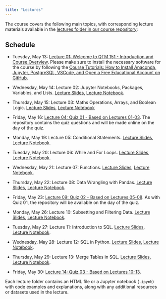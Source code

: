```yaml
---
title: "Lectures"
---
```


The course covers the following main topics, with corresponding lecture
materials available in the [lectures folder in our course repository](https://github.com/danilofreire/qtm151-summer/tree/main/lectures):

## Schedule

- Tuesday, May 13: [Lecture 01: Welcome to QTM 151 - Introduction and Course Overview](https://raw.githack.com/danilofreire/qtm151-summer/main/lectures/lecture-01/01-introduction.html).
  Please make sure to install the necessary software for the course by following the [Course Tutorials: How to Install Anaconda, Jupyter, PostgreSQL, VSCode, and Open a Free Educational Account on GitHub](https://danilofreire.github.io/qtm151/tutorials/tutorials.html).

- Wednesday, May 14: Lecture 02: Jupyter Notebooks, Packages, Variables, and Lists. [Lecture Slides](https://raw.githack.com/danilofreire/qtm151-summer/main/lectures/lecture-02/02-jupyter-variables.html), [Lecture Notebook](https://github.com/danilofreire/qtm151-summer/blob/main/lectures/lecture-02/02-jupyter-variables.ipynb). 

- Thursday, May 15: Lecture 03: Maths Operations, Arrays, and Boolean Logic. [Lecture Slides](https://raw.githack.com/danilofreire/qtm151-summer/main/lectures/lecture-03/03-maths-boolean.html), [Lecture Notebook](https://github.com/danilofreire/qtm151-summer/blob/main/lectures/lecture-03/03-maths-boolean.ipynb)

- Friday, May 16: [Lecture 04: Quiz 01 - Based on Lectures 01-03](https://github.com/danilofreire/qtm151-summer-quiz01/). The repository contains the quiz questions and will be made online on the day of the quiz.

- Monday, May 19: Lecture 05: Conditional Statements. [Lecture Slides](https://raw.githack.com/danilofreire/qtm151-summer/main/lectures/lecture-05/05-conditional-statements.html), [Lecture Notebook](https://github.com/danilofreire/qtm151-summer/blob/main/lectures/lecture-05/05-conditional-statements.ipynb).

- Tuesday, May 20: Lecture 06: While and For Loops. [Lecture Slides](https://raw.githack.com/danilofreire/qtm151-summer/main/lectures/lecture-06/06-loops.html), [Lecture Notebook](https://github.com/danilofreire/qtm151-summer/blob/main/lectures/lecture-06/06-loops.ipynb).

- Wednesday, May 21: Lecture 07: Functions. [Lecture Slides](https://raw.githack.com/danilofreire/qtm151-summer/main/lectures/lecture-07/07-functions.html), [Lecture Notebook](https://github.com/danilofreire/qtm151-summer/blob/main/lectures/lecture-07/07-functions.ipynb).

- Thursday, May 22: Lecture 08: Data Wrangling with Pandas. [Lecture Slides](https://raw.githack.com/danilofreire/qtm151-summer/main/lectures/lecture-08/08-data-wrangling.html), [Lecture Notebook](https://github.com/danilofreire/qtm151-summer/blob/main/lectures/lecture-08/08-data-wrangling.ipynb).

- Friday, May 23: [Lecture 09: Quiz 02 - Based on Lectures 05-08](https://github.com/danilofreire/qtm151-summer-quiz02/). As with Quiz 01, the repository will be available on the day of the quiz.

- Monday, May 26: Lecture 10: Subsetting and Filtering Data. [Lecture Slides](https://raw.githack.com/danilofreire/qtm151-summer/main/lectures/lecture-10/10-subsetting-data.html), [Lecture Notebook](https://github.com/danilofreire/qtm151-summer/blob/main/lectures/lecture-10/10-subsetting-data.ipynb).

- Tuesday, May 27: Lecture 11: Introduction to SQL. [Lecture Slides](https://raw.githack.com/danilofreire/qtm151-summer/main/lectures/lecture-11/11-introduction-sql.html), [Lecture Notebook](https://github.com/danilofreire/qtm151-summer/blob/main/lectures/lecture-11/11-introduction-sql.ipynb).

- Wednesday, May 28: Lecture 12: SQL in Python. [Lecture Slides](https://raw.githack.com/danilofreire/qtm151-summer/main/lectures/lecture-12/12-sql-python.html), [Lecture Notebook](https://github.com/danilofreire/qtm151-summer/blob/main/lectures/lecture-12/12-sql-python.ipynb).

- Thursday, May 29: Lecture 13: Merge Tables in SQL. [Lecture Slides](https://raw.githack.com/danilofreire/qtm151-summer/main/lectures/lecture-13/13-sql-tables.html), [Lecture Notebook](https://github.com/danilofreire/qtm151-summer/blob/main/lectures/lecture-13/13-sql-tables.ipynb).

- Friday, May 30: [Lecture 14: Quiz 03 - Based on Lectures 10-13](https://github.com/danilofreire/qtm151-summer-quiz03/). 

Each lecture folder contains an HTML file or a Jupyter notebook (`.ipynb`) with code examples and explanations, along with any additional resources or datasets used in the lecture.
